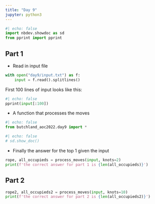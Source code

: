 ```yaml
---
title: "Day 9"
jupyter: python3
---
```


```python
#| echo: false
import nbdev.showdoc as sd
from pprint import pprint
```

## Part 1

* Read in input file 
```python
with open("day9/input.txt") as f:
    input = f.read().splitlines()
```
First 100 lines of input looks like
this:

```python
#| echo: false
pprint(input[:100])
```

* A function that processes the moves 

```python
#| echo: false
from butchland_aoc2022.day9 import *

```


```python
#| echo: false
# sd.show_doc()
```

* Finally the answer for the top 1 given the input

```python
rope, all_occupieds = process_moves(input, knots=2)
print(f'the correct answer for part 1 is {len(all_occupieds)}')
```

## Part 2

```python
rope2, all_occupieds2 = process_moves(input, knots=10)
print(f'the correct answer for part 2 is {len(all_occupieds2)}')
```

